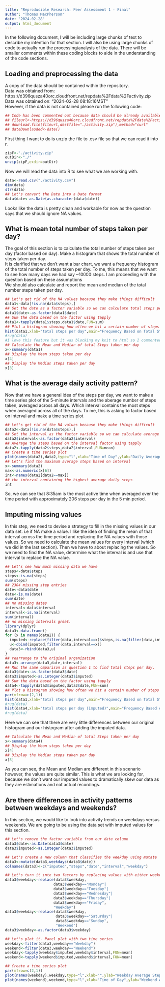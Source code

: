 ```yaml
---
title: "Reproducible Research: Peer Assessment 1 - Final"
author: "Thomas MacPherson"
date: "2024-02-28"
output: html_document
---
```

In the following document, I will be including large chunks of text to describe my intention for that section. I will also be using large chunks of code to actually run the processing/analysis of the data. There will be smaller comments within these coding blocks to aide in the understanding of the code sections. 

## Loading and preprocessing the data
A copy of the data should be contained within the repository.  
Data was obtained from: https://d396qusza40orc.cloudfront.net/repdata%2Fdata%2Factivity.zip  
Data was obtained on: "2024-02-28 08:18:16MST"  
However, if the data is not contained please run the following code:

```r
## Code has been commented out because data should be already available in the repository
## fileurl<-https://d396qusza40orc.cloudfront.net/repdata%2Fdata%2Factivity.zip
## download.file(fileurl,destfile="./activity.zip"),method="curl"
## dateDownlaoded<-date()
```

First thing I want to do is unzip the file to .csv file so that we can read it into r.

```r
zipF<-"./activity.zip"
outDir<-"./"
unzip(zipF,exdir=outDir)
```

Now we will read the data into R to see what we are working with.

```r
data<-read.csv("./activity.csv")
dim(data)
str(data)
## Let's convert the Date into a Date format
data$date<-as.Date(as.character(data$date))
```

Looks like the data is pretty clean and workable for now as the question says that we should ignore NA values.  

## What is mean total number of steps taken per day?

The goal of this section is to calculate the total number of steps taken per day (factor based on day). Make a histogram that shows the total number of steps taken per day.  
It is clarified that we don't want a bar chart, we want a frequency histogram of the total number of steps taken per day. 
To me, this means that we want to see how many days we had say ~10000 steps. I am proceeding with the question based on these assumptions  
We should also calculate and report the mean and median of the total number steps taken per day.

```r
## Let's get rid of the NA values because they make things difficult
data1<-data[!is.na(data$steps),]
## Set the date as a factor variable so we can calculate total steps per day
data1$date<-as.factor(data1$date)
## Sum the data based on the factor using tapply
data1<-tapply(data1$steps,data1$date,FUN=sum)
## Plot a histogram showing how often we hit a certain number of steps per day
hist(data1,xlab="total steps per day",main="Frequency Based on Total Steps Per Day")
#rug(data) 
#I love this feature but it was blocking my knit to html so I commented it out of the report
## Calculate the Mean and Median of total Steps taken per day
x<-summary(data1)
## Display the Mean steps taken per day
x[4]
## Display the Median steps taken per day
x[3]
```


## What is the average daily activity pattern?

Now that we have a general idea of the steps per day, we want to make a time series plot of the 5-minute intervals and the aberage number of steps taken, averaged across all days. Which interval contains the most steps when averaged across all of the days. To me, this is asking to factor based on interval and make a time series plot

```r
## Let's get rid of the NA values because they make things difficult
data2<-data[!is.na(data$steps),]
## Set the interval as the factor variable so we can calculate average steps per interval
data2$interval<-as.factor(data2$interval)
## Average the steps based on the interval factor using tapply
data2<-tapply(data2$steps,data2$interval,FUN=mean)
## Create a time series plot
plot(names(data2),data2,type="l",xlab="Time of Day",ylab="Daily Average Steps",main="Most Active Times of Day")
## Let's find the maximum average steps based on interval
x<-summary(data2)
max<-as.numeric(x[6])
int<-names(data2[data2==max])
## the interval containing the highest average daily steps
int
```

So, we can see that 8:35am is the most active time when averaged over the time period with approximately 206 steps per day in the 5 min period. 

## Imputing missing values

In this step, we need to devise a strategy to fill in the missing values in our data set. i.e if NA make a value. I like the idea of finding the mean of that interval across the time period and replacing the NA values with those values. So we need to calculate the mean values for every interval (which we did in the last section). Then we have to about replacing the values.
So we need to find the NA value, determine what the interval is and use that interval to replace the NA value.

```r
## Let's see how much missing data we have
steps<-data$steps
steps<-is.na(steps)
sum(steps)
## 2304 missing step entries
date<-data$date
date<-is.na(date)
sum(date)
## no missing dates 
interval<-data$interval
interval<-is.na(interval)
sum(interval)
## no missing intervals great.
library(dplyr)
data3<-data.frame()
for (x in names(data2)) {
  imputed<-replace(filter(data,interval==x)$steps,is.na(filter(data,interval==x)$steps),mean(filter(data,interval==x)$steps,na.rm=TRUE))
  u<-cbind(imputed,filter(data,interval==x))
  data3<-rbind(data3,u)
}
## rearrange to the original organization
data3<-arrange(data3,date,interval)
## Run the same cmparison as question 1 to find total steps per day.
data3$date<-as.factor(data3$date)
data3$imputed<-as.integer(data3$imputed)
## Sum the data based on the factor using tapply
data4<-tapply(data3$imputed,data3$date,FUN=sum)
## Plot a histogram showing how often we hit a certain number of steps per day
par(mfrow=c(2,1))
hist(data1,xlab="total steps per day",main="Frequency Based on Total Steps Per Day")
#rug(data)
hist(data4,xlab="total steps per day (imputed)",main="Frequency Based on Total Steps Per Day")
#rug(data)
```

Here we can see that there are very little differences between our original histogram and our histogram after adding the imputed data. 

```r
## Calculate the Mean and Median of total Steps taken per day
x<-summary(data4)
## Display the Mean steps taken per day
x[4]
## Display the Median steps taken per day
x[3]
```

As you can see, the Mean and Median are different in this scenario however, the values are quite similar. This is what we are looking for, because we don't want our imputed values to dramatically skew our data as they are estimations and not actual recordings.

## Are there differences in activity patterns between weekdays and weekends?

In this section, we would like to look into activity trends on weekdays versus weekends. We are going to be using the data set with imputed values for this section.

```r
## Let's remove the factor variable from our date column
data3$date<-as.Date(data3$date)
data3$imputed<-as.integer(data3$imputed)

## Let's create a new column that classifies the weekday using mutate
data3<-mutate(data3,weekdays(data3$date))
colnames(data3)<-c("imputed","steps","date","interval","weekday")

## Let's turn it into two factors by replacing values with either weekday or weekend, 
data3$weekday<-replace(data3$weekday,
                      data3$weekday=="Monday"|
                      data3$weekday=="Tuesday"|
                      data3$weekday=="Wednesday"|
                      data3$weekday=="Thursday"|
                      data3$weekday=="Friday",
                      "Weekday")
data3$weekday<-replace(data3$weekday,
                       data3$weekday=="Saturday"|
                       data3$weekday=="Sunday",
                       "Weekend")
data3$weekday<-as.factor(data3$weekday)

## Let's plot it. Panel plot with two time series
weekday<-filter(data3,weekday=="Weekday")
weekend<-filter(data3,weekday=="Weekend")
weekday<-tapply(weekday$imputed,weekday$interval,FUN=mean)
weekend<-tapply(weekend$imputed,weekend$interval,FUN=mean)

## Create a time series plot
par(mfrow=c(2,1))
plot(names(weekday),weekday,type="l",xlab="",ylab="Weekday Average Steps",main="Most Active Times of Day: Weekday vs Weekend")
plot(names(weekend),weekend,type="l",xlab="Time of Day",ylab="Weekend Average Steps")
```